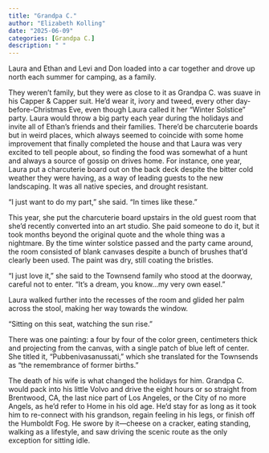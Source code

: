 ```yaml
---
title: "Grandpa C."
author: "Elizabeth Kolling"
date: "2025-06-09"
categories: [Grandpa C.]
description: " "
---
```


Laura and Ethan and Levi and Don loaded into a car together and drove up north each summer for camping, as a family. 

They weren’t family, but they were as close to it as Grandpa C. was suave in his Capper & Capper suit. He’d wear it, ivory and tweed, every other day-before-Christmas Eve, even though Laura called it her “Winter Solstice” party. Laura would throw a big party each year during the holidays and invite all of Ethan’s friends and their families. There’d be charcuterie boards but in weird places, which always seemed to coincide with some home improvement that finally completed the house and that Laura was very excited to tell people about, so finding the food was somewhat of a hunt and always a source of gossip on drives home. For instance, one year, Laura put a charcuterie board out on the back deck despite the bitter cold weather they were having, as a way of leading guests to the new landscaping. It was all native species, and drought resistant. 

“I just want to do my part,” she said. “In times like these.”

This year, she put the charcuterie board upstairs in the old guest room that she’d recently converted into an art studio. She paid someone to do it, but it took months beyond the original quote and the whole thing was a nightmare. By the time winter solstice passed and the party came around, the room consisted of blank canvases despite a bunch of brushes that’d clearly been used. The paint was dry, still coating the bristles. 

“I just love it,” she said to the Townsend family who stood at the doorway, careful not to enter. “It's a dream, you know...my very own easel.”

Laura walked further into the recesses of the room and glided her palm across the stool, making her way towards the window.

“Sitting on this seat, watching the sun rise.” 

There was one painting: a four by four of the color green, centimeters thick and projecting from the canvas, with a single patch of blue left of center. She titled it, “Pubbenivasanussati,” which she translated for the Townsends as “the remembrance of former births.”   

The death of his wife is what changed the holidays for him. Grandpa C. would pack into his little Volvo and drive the eight hours or so straight from Brentwood, CA, the last nice part of Los Angeles, or the City of no more Angels, as he’d refer to Home in his old age. He’d stay for as long as it took him to re-connect with his grandson, regain feeling in his legs, or finish off the Humboldt Fog. He swore by it—cheese on a cracker, eating standing, walking as a lifestyle, and saw driving the scenic route as the only exception for sitting idle. 

